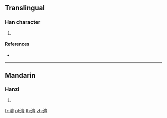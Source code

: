{{character info/new}}
==Translingual==

===Han character===
{{Han char|rn=85|rad=水|as=10|sn=13|four=32119|canj=EUMT}}

# {{defn|Han|sort=水10}}

====References====
* {{Han ref|kx=0640.310|dkj=17976|dj=1048.060|hdz=31699.050|uh=6EB0|ud=28336|bh=DE55|bd=56917}}

----

==Mandarin==

===Hanzi===
{{cmn-hanzi|pin=[[qín]] ([[qin2]]), [[yī]] ([[yi1]])|wg=ch'in<sup>2</sup>, i<sup>1</sup>}}

# {{defn|lang=cmn|sort=水10}}

[[fr:溰]]
[[pl:溰]]
[[th:溰]]
[[zh:溰]]